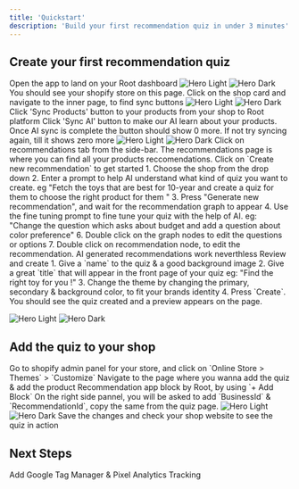 ```yaml
---
title: 'Quickstart'
description: 'Build your first recommendation quiz in under 3 minutes'
---
```

## Create your first recommendation quiz

<Steps>
  <Step title="Install Root Shopify app & Open it">
    Open the app to land on your Root dashboard
    <img
      className="block dark:hidden"
      src="/images/root-dashboard.png"
      alt="Hero Light"
    />
    <img
      className="hidden dark:block"
      src="/images/root-dashboard.png"
      alt="Hero Dark"
    />
  </Step>
  <Step title="Click on Shop from the side bar">
    You should see your shopify store on this page. Click on the shop card and navigate to the inner page, to find sync buttons
    <img
      className="block dark:hidden"
      src="/images/shop-list.png"
      alt="Hero Light"
    />
    <img
      className="hidden dark:block"
      src="/images/shop-list.png"
      alt="Hero Dark"
    />
  </Step>
  <Step title="Sync products from your store">
    Click 'Sync Products' button to your products from your shop to Root platform
  </Step>
  <Step title="Sync the products to AI">
    Click 'Sync AI' button to make our AI learn about your products.
    <Tip>Once AI sync is complete the  button should show 0 more. If not try syncing again, till it shows zero more</Tip>
    <img
      className="block dark:hidden"
      src="/images/shop-sync.png"
      alt="Hero Light"
    />
    <img
      className="hidden dark:block"
      src="/images/shop-sync.png"
      alt="Hero Dark"
    />
  </Step>
  <Step title="Go to recommendations page">
    Click on recommendations tab from the side-bar.
    The recommendations page is where you can find all your products reccomendations. Click on `Create new recommendation` to get started
  </Step>
  <Step title="Ask AI to Generate a quiz for you">
    1. Choose the shop from the drop down
    2. Enter a prompt to help AI understand what kind of quiz you want to create. eg "Fetch the toys that are best for 10-year and create a quiz for them to choose the right product for them "
    3. Press "Generate new recommendation", and wait for the recommendation graph to appear
    4. Use the fine tuning prompt to fine tune your quiz with the help of AI. eg: "Change the question which asks about budget and add a question about color preference"
    6. Double click on the graph nodes to edit the questions or options
    7. Double click on recommendation node, to edit the recommendation. AI generated recommendations work neverthless
  </Step>
  <Step title="Finalize and create the quiz">
    Review and create
    1. Give a `name` to the quiz & a good background image
    2. Give a great `title` that will appear in the front page of your quiz eg: "Find the right toy for you !"
    3. Change the theme by changing the primary, secondary & background color, to fit your brands identity
    4. Press `Create`. You should see the quiz created and a preview appears on the page.
  </Step>
</Steps>

<img
  className="block dark:hidden"
  src="/images/root-quiz-created.png"
  alt="Hero Light"
/>
<img
  className="hidden dark:block"
  src="/images/root-quiz-created.png"
  alt="Hero Dark"
/>

## Add the quiz to your shop

<Steps>
  <Step title="Open the shopify admin panel">
    Go to shopify admin panel for your store, and click on `Online Store > Themes` > `Customize`
  </Step>
  <Step title="Choose the page and add app block">
    Navigate to the page where you wanna add the quiz & add the product Recommendation app block by Root, by using `+ Add Block`
  </Step>
  <Step title="Configure the BusinessId & RecommendationId">
    On the right side pannel, you will be asked to add `BusinessId` & `RecommendationId`, copy the same from the quiz page.
    <img
      className="block dark:hidden"
      src="/images/copy-sample.png"
      alt="Hero Light"
    />
    <img
      className="hidden dark:block"
      src="/images/copy-sample.png"
      alt="Hero Dark"
    />
  </Step>
  <Step title="Save">
    Save the changes and check your shop website to see the quiz in action
  </Step>
</Steps>

## Next Steps

<CardGroup cols={2}>
  <Card
    title="Tracking"
    icon="chart-mixed"
    href="/tracking"
  >
    Add Google Tag Manager & Pixel Analytics Tracking
  </Card>
</CardGroup>


